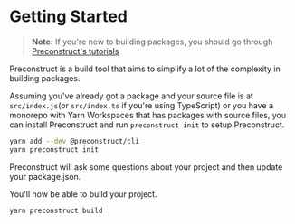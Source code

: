 # Getting Started

> **Note:** If you're new to building packages, you should go through [Preconstruct's tutorials](/tutorials)

Preconstruct is a build tool that aims to simplify a lot of the complexity in building packages.

Assuming you've already got a package and your source file is at `src/index.js`(or `src/index.ts` if you're using TypeScript) or you have a monorepo with Yarn Workspaces that has packages with source files, you can install Preconstruct and run `preconstruct init` to setup Preconstruct.

```bash
yarn add --dev @preconstruct/cli
yarn preconstruct init
```

Preconstruct will ask some questions about your project and then update your package.json.

You'll now be able to build your project.

```bash
yarn preconstruct build
```
